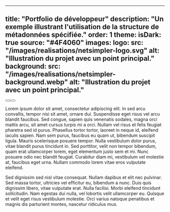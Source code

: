 
---
title: "Portfolio de développeur"
description: "Un exemple illustrant l'utilisation de la structure de métadonnées spécifiée."
order: 1
theme:
    isDark: true
    source: "#4F4060"
images:
    logo:
        src: "/images/realisations/netsimpler-logo.svg"
        alt: "Illustration du projet avec un point principal."
    background:
        src: "/images/realisations/netsimpler-background.webp"
        alt: "Illustration du projet avec un point principal."
---


<div class="flex flex-wrap gap-4">
    <Button target="_blank" href="https://vigreux-joel.fr/" icon={faGlobe} variant="outlined" label="Site web"/>
    <Button target="_blank" href="https://github.com/vigreux-joel/portfolio" icon={faGithub} variant="outlined" label="Code Source"/>
</div>
<Divider className="my-8"/>

Lorem ipsum dolor sit amet, consectetur adipiscing elit. In sed arcu convallis, tempor nisi sit amet, ornare dui. Suspendisse eget risus vel arcu blandit faucibus. Sed congue, sapien quis venenatis sodales, magna orci mattis arcu, sit amet cursus turpis mi a orci. Nullam vel risus et felis feugiat pharetra sed id purus. Phasellus tortor tortor, laoreet in neque id, eleifend iaculis sapien. Nam sem purus, faucibus eu quam ut, bibendum suscipit ligula. Mauris scelerisque posuere tempor. Nulla vestibulum dolor purus, vitae blandit purus tincidunt in. Sed porttitor, velit non tempor bibendum, quam erat ullamcorper lorem, eget elementum justo sem et mi. Nunc posuere odio nec blandit feugiat. Curabitur diam mi, vestibulum vel molestie at, faucibus eget urna. Nullam commodo lorem vitae eros vulputate eleifend.

Sed dignissim sed nisl vitae consequat. Nullam dapibus et elit nec pulvinar. Sed massa tortor, ultricies vel efficitur eu, bibendum a nunc. Duis quis dignissim libero, vitae vulputate erat. Nulla facilisi. Morbi eleifend tincidunt sollicitudin. Nam egestas dui nulla, vel lobortis velit ullamcorper eu. Quisque et velit eget risus vestibulum molestie. Orci varius natoque penatibus et magnis dis parturient montes, nascetur ridiculus mus.